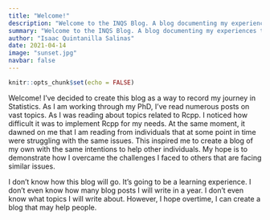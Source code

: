 ```yaml
---
title: "Welcome!"
description: "Welcome to the INQS Blog. A blog documenting my experiences through Statistics. I hope you enjoy reading my blog!"
summary: "Welcome to the INQS Blog. A blog documenting my experiences through Statistics. I hope you enjoy reading my blog!"
author: "Isaac Quintanilla Salinas"
date: 2021-04-14
image: "sunset.jpg"
navbar: false
---
```


```r
knitr::opts_chunk$set(echo = FALSE)
```

Welcome! I've decided to create this blog as a way to record my journey in Statistics. As I am working through my PhD, I've read numerous posts on vast topics. As I was reading about topics related to Rcpp. I noticed how difficult it was to implement Rcpp for my needs. At the same moment, it dawned on me that I am reading from individuals that at some point in time were struggling with the same issues. This inspired me to create a blog of my own with the same intentions to help other individuals. My hope is to demonstrate how I overcame the challenges I faced to others that are facing similar issues.

I don't know how this blog will go. It's going to be a learning experience. I don't even know how many blog posts I will write in a year. I don't even know what topics I will write about. However, I hope overtime, I can create a blog that may help people.